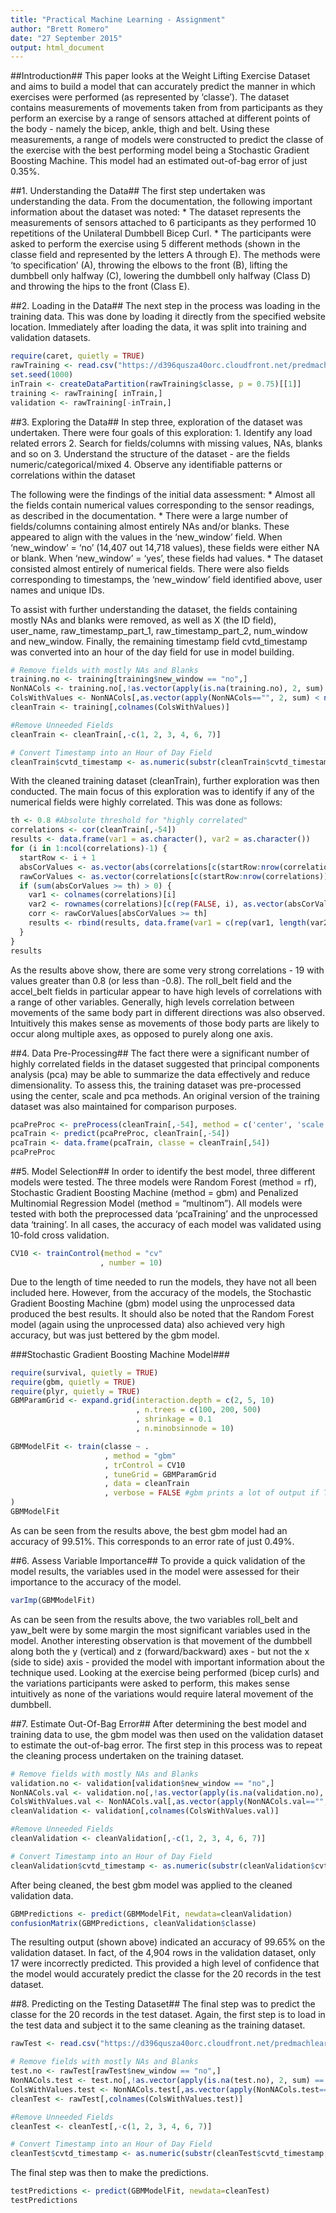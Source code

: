 ```yaml
---
title: "Practical Machine Learning - Assignment"
author: "Brett Romero"
date: "27 September 2015"
output: html_document
---
```


##Introduction##
This paper looks at the Weight Lifting Exercise Dataset and aims to build a model that can accurately predict the manner in which exercises were performed (as represented by 'classe'). The dataset contains measurements of movements taken from from participants as they perform an exercise by a range of sensors attached at different points of the body - namely the bicep, ankle, thigh and belt. Using these measurements, a range of models were constructed to predict the classe of the exercise with the best performing model being a Stochastic Gradient Boosting Machine. This model had an estimated out-of-bag error of just 0.35%. 

##1. Understanding the Data##
The first step undertaken was understanding the data. From the documentation, the following important information about the dataset was noted:
 * The dataset represents the measurements of sensors attached to 6 participants as they performed 10 repetitions of the Unilateral Dumbbell Bicep Curl. 
 * The participants were asked to perform the exercise using 5 different methods (shown in the classe field and represented by the letters A through E). The methods were 'to specification' (A), throwing the elbows to the front (B), lifting the dumbbell only halfway (C), lowering the dumbbell only halfway (Class D) and throwing the hips to the front (Class E).

##2. Loading in the Data##
The next step in the process was loading in the training data. This was done by loading it directly from the specified website location. Immediately after loading the data, it was split into training and validation datasets.

```r
require(caret, quietly = TRUE)
rawTraining <- read.csv("https://d396qusza40orc.cloudfront.net/predmachlearn/pml-training.csv")
set.seed(1000)
inTrain <- createDataPartition(rawTraining$classe, p = 0.75)[[1]]
training <- rawTraining[ inTrain,]
validation <- rawTraining[-inTrain,]
```

##3. Exploring the Data##
In step three, exploration of the dataset was undertaken. There were four goals of this exploration:
1. Identify any load related errors
2. Search for fields/columns with missing values, NAs, blanks and so on
3. Understand the structure of the dataset - are the fields numeric/categorical/mixed
4. Observe any identifiable patterns or correlations within the dataset

The following were the findings of the initial data assessment:
 * Almost all the fields contain numerical values corresponding to the sensor readings, as described in the documentation.
 * There were a large number of fields/columns containing almost entirely NAs and/or blanks. These appeared to align with the values in the 'new_window' field. When 'new_window' = 'no' (14,407 out 14,718 values), these fields were either NA or blank. When 'new_window' = 'yes', these fields had values.
 * The dataset consisted almost entirely of numerical fields. There were also fields corresponding to timestamps, the 'new_window' field identified above, user names and unique IDs. 

To assist with further understanding the dataset, the fields containing mostly NAs and blanks were removed, as well as X (the ID field), user_name, raw_timestamp_part_1, raw_timestamp_part_2, num_window and new_window. Finally, the remaining timestamp field cvtd_timestamp was converted into an hour of the day field for use in model building.

```r
# Remove fields with mostly NAs and Blanks
training.no <- training[training$new_window == "no",]
NonNACols <- training.no[,!as.vector(apply(is.na(training.no), 2, sum) == nrow(training.no))]
ColsWithValues <- NonNACols[,as.vector(apply(NonNACols=="", 2, sum) < nrow(NonNACols))]
cleanTrain <- training[,colnames(ColsWithValues)]

#Remove Unneeded Fields
cleanTrain <- cleanTrain[,-c(1, 2, 3, 4, 6, 7)]

# Convert Timestamp into an Hour of Day Field
cleanTrain$cvtd_timestamp <- as.numeric(substr(cleanTrain$cvtd_timestamp, 12, 13))
```

With the cleaned training dataset (cleanTrain), further exploration was then conducted. The main focus of this exploration was to identify if any of the numerical fields were highly correlated. This was done as follows:

```r
th <- 0.8 #Absolute threshold for "highly correlated"
correlations <- cor(cleanTrain[,-54])
results <- data.frame(var1 = as.character(), var2 = as.character())
for (i in 1:ncol(correlations)-1) {
  startRow <- i + 1
  absCorValues <- as.vector(abs(correlations[c(startRow:nrow(correlations)),i]))
  rawCorValues <- as.vector(correlations[c(startRow:nrow(correlations)),i])
  if (sum(absCorValues >= th) > 0) {
    var1 <- colnames(correlations)[i]
    var2 <- rownames(correlations)[c(rep(FALSE, i), as.vector(absCorValues >= th))]
    corr <- rawCorValues[absCorValues >= th]
    results <- rbind(results, data.frame(var1 = c(rep(var1, length(var2))), var2, corr))
  }
}
results
```

As the results above show, there are some very strong correlations - 19 with values greater than 0.8 (or less than -0.8). The roll_belt field and the accel_belt fields in particular appear to have high levels of correlations with a range of other variables. Generally, high levels correlation between movements of the same body part in different directions was also observed. Intuitively this makes sense as movements of those body parts are likely to occur along multiple axes, as opposed to purely along one axis. 

##4. Data Pre-Processing##
The fact there were a significant number of highly correlated fields in the dataset suggested that principal components analysis (pca) may be able to summarize the data effectively and reduce dimensionality. To assess this, the training dataset was pre-processed using the center, scale and pca methods. An original version of the training dataset was also maintained for comparison purposes.

```r
pcaPreProc <- preProcess(cleanTrain[,-54], method = c('center', 'scale', 'pca'), thresh = 0.9)
pcaTrain <- predict(pcaPreProc, cleanTrain[,-54])
pcaTrain <- data.frame(pcaTrain, classe = cleanTrain[,54])
pcaPreProc
```

##5. Model Selection##
In order to identify the best model, three different models were tested. The three models were Random Forest (method = rf), Stochastic Gradient Boosting Machine (method = gbm) and Penalized Multinomial Regression Model (method = "multinom"). All models were tested with both the preprocessed data 'pcaTraining' and the unprocessed data 'training'. In all cases, the accuracy of each model was validated using 10-fold cross validation.

```r
CV10 <- trainControl(method = "cv"
                    , number = 10)
```

Due to the length of time needed to run the models, they have not all been included here. However, from the accuracy of the models, the Stochastic Gradient Boosting Machine (gbm) model using the unprocessed data produced the best results. It should also be noted that the Random Forest model (again using the unprocessed data) also achieved very high accuracy, but was just bettered by the gbm model.

###Stochastic Gradient Boosting Machine Model###
```r
require(survival, quietly = TRUE)
require(gbm, quietly = TRUE)
require(plyr, quietly = TRUE)
GBMParamGrid <- expand.grid(interaction.depth = c(2, 5, 10)
                            , n.trees = c(100, 200, 500)
                            , shrinkage = 0.1
                            , n.minobsinnode = 10)

GBMModelFit <- train(classe ~ .
                     , method = "gbm"
                     , trControl = CV10
                     , tuneGrid = GBMParamGrid
                     , data = cleanTrain
                     , verbose = FALSE #gbm prints a lot of output if TRUE
)
GBMModelFit

```

As can be seen from the results above, the best gbm model had an accuracy of 99.51%. This corresponds to an error rate of just 0.49%.

##6. Assess Variable Importance##
To provide a quick validation of the model results, the variables used in the model were assessed for their importance to the accuracy of the model.

```r
varImp(GBMModelFit)
```

As can be seen from the results above, the two variables roll_belt and yaw_belt were by some margin the most significant variables used in the model. Another interesting observation is that movement of the dumbbell along both the y (vertical) and z (forward/backward) axes - but not the x (side to side) axis - provided the model with important information about the technique used. Looking at the exercise being performed (bicep curls) and the variations participants were asked to perform, this makes sense intuitively as none of the variations would require lateral movement of the dumbbell. 

##7. Estimate Out-Of-Bag Error##
After determining the best model and training data to use, the gbm model was then used on the validation dataset to estimate the out-of-bag error. The first step in this process was to repeat the cleaning process undertaken on the training dataset.

```r
# Remove fields with mostly NAs and Blanks
validation.no <- validation[validation$new_window == "no",]
NonNACols.val <- validation.no[,!as.vector(apply(is.na(validation.no), 2, sum) == nrow(validation.no))]
ColsWithValues.val <- NonNACols.val[,as.vector(apply(NonNACols.val=="", 2, sum) < nrow(NonNACols.val))]
cleanValidation <- validation[,colnames(ColsWithValues.val)]

#Remove Unneeded Fields
cleanValidation <- cleanValidation[,-c(1, 2, 3, 4, 6, 7)]

# Convert Timestamp into an Hour of Day Field
cleanValidation$cvtd_timestamp <- as.numeric(substr(cleanValidation$cvtd_timestamp, 12, 13))
```

After being cleaned, the best gbm model was applied to the cleaned validation data. 

```r
GBMPredictions <- predict(GBMModelFit, newdata=cleanValidation)
confusionMatrix(GBMPredictions, cleanValidation$classe)
```

The resulting output (shown above) indicated an accuracy of 99.65% on the validation dataset. In fact, of the 4,904 rows in the validation dataset, only 17 were incorrectly predicted. This provided a high level of confidence that the model would accurately predict the classe for the 20 records in the test dataset. 

##8. Predicting on the Testing Dataset##
The final step was to predict the classe for the 20 records in the test dataset. Again, the first step is to load in the test data and subject it to the same cleaning as the training dataset.

```r
rawTest <- read.csv("https://d396qusza40orc.cloudfront.net/predmachlearn/pml-testing.csv")

# Remove fields with mostly NAs and Blanks
test.no <- rawTest[rawTest$new_window == "no",]
NonNACols.test <- test.no[,!as.vector(apply(is.na(test.no), 2, sum) == nrow(test.no))]
ColsWithValues.test <- NonNACols.test[,as.vector(apply(NonNACols.test=="", 2, sum) < nrow(NonNACols.test))]
cleanTest <- rawTest[,colnames(ColsWithValues.test)]

#Remove Unneeded Fields
cleanTest <- cleanTest[,-c(1, 2, 3, 4, 6, 7)]

# Convert Timestamp into an Hour of Day Field
cleanTest$cvtd_timestamp <- as.numeric(substr(cleanTest$cvtd_timestamp, 12, 13))
```

The final step was then to make the predictions. 

```r
testPredictions <- predict(GBMModelFit, newdata=cleanTest)
testPredictions
```